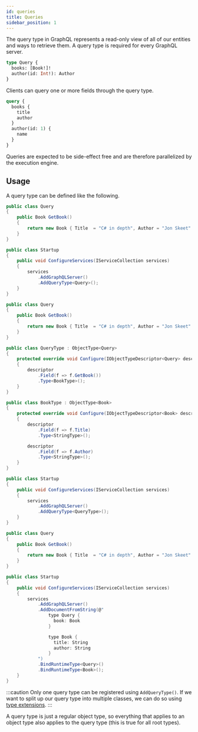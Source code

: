 ```yaml
---
id: queries
title: Queries
sidebar_position: 1
---
```



The query type in GraphQL represents a read-only view of all of our entities and ways to retrieve them. A query type is required for every GraphQL server.

```graphql
type Query {
  books: [Book!]!
  author(id: Int!): Author
}
```

Clients can query one or more fields through the query type.

```graphql
query {
  books {
    title
    author
  }
  author(id: 1) {
    name
  }
}
```

Queries are expected to be side-effect free and are therefore parallelized by the execution engine.

## Usage

A query type can be defined like the following.

<Tabs>
    <TabItem value="annotation" label="Annotation-based" default>

```csharp
public class Query
{
    public Book GetBook()
    {
        return new Book { Title  = "C# in depth", Author = "Jon Skeet" };
    }
}

public class Startup
{
    public void ConfigureServices(IServiceCollection services)
    {
        services
            .AddGraphQLServer()
            .AddQueryType<Query>();
    }
}

```

  </TabItem>
  <TabItem value="code" label="Code-first">

```csharp
public class Query
{
    public Book GetBook()
    {
        return new Book { Title  = "C# in depth", Author = "Jon Skeet" };
    }
}

public class QueryType : ObjectType<Query>
{
    protected override void Configure(IObjectTypeDescriptor<Query> descriptor)
    {
        descriptor
            .Field(f => f.GetBook())
            .Type<BookType>();
    }
}

public class BookType : ObjectType<Book>
{
    protected override void Configure(IObjectTypeDescriptor<Book> descriptor)
    {
        descriptor
            .Field(f => f.Title)
            .Type<StringType>();

        descriptor
            .Field(f => f.Author)
            .Type<StringType>();
    }
}

public class Startup
{
    public void ConfigureServices(IServiceCollection services)
    {
        services
            .AddGraphQLServer()
            .AddQueryType<QueryType>();
    }
}

```

  </TabItem>
  <TabItem value="schema" label="Schema-first">

```csharp
public class Query
{
    public Book GetBook()
    {
        return new Book { Title  = "C# in depth", Author = "Jon Skeet" };
    }
}

public class Startup
{
    public void ConfigureServices(IServiceCollection services)
    {
        services
            .AddGraphQLServer()
            .AddDocumentFromString(@"
                type Query {
                  book: Book
                }

                type Book {
                  title: String
                  author: String
                }
            ")
            .BindRuntimeType<Query>()
            .BindRuntimeType<Book>();
    }
}

```

  </TabItem>
</Tabs>

:::caution
Only one query type can be registered using `AddQueryType()`. If we want to split up our query type into multiple classes, we can do so using [type extensions](https://chillicream.com/docs/hotchocolate/v13/defining-a-schema/extending-types).
:::

A query type is just a regular object type, so everything that applies to an object type also applies to the query type (this is true for all root types).
